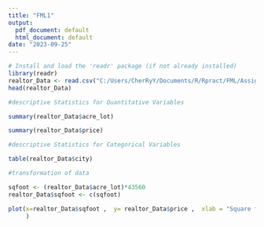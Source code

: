 ---
title: "FML1"
output:
  pdf_document: default
  html_document: default
date: "2023-09-25"
---

```{r setup, include=FALSE}
# Install and load the 'readr' package (if not already installed)
library(readr)
realtor_Data <- read.csv("C:/Users/CherRyY/Documents/R/Rpract/FML/Assignment1/realtor-data.zip.csv")
head(realtor_Data)
```
```{r}

#descriptive Statistics for Quantitative Variables

summary(realtor_Data$acre_lot)

summary(realtor_Data$price)

```
```{r}
#descriptive Statistics for Categorical Variables

table(realtor_Data$city)
```
```{r}
#transformation of data

sqfoot <- (realtor_Data$acre_lot)*43560
realtor_Data$sqfoot <- c(sqfoot)

plot(x=realtor_Data$sqfoot ,  y= realtor_Data$price ,  xlab = "Square foot",ylab =  "Price",xlim = c(500,2000), ylim = c(500,5000), main = "Realstate"
     )
```